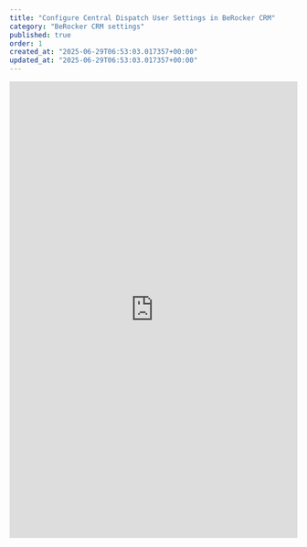 ```yaml
---
title: "Configure Central Dispatch User Settings in BeRocker CRM"
category: "BeRocker CRM settings"
published: true
order: 1
created_at: "2025-06-29T06:53:03.017357+00:00"
updated_at: "2025-06-29T06:53:03.017357+00:00"
---
```


<iframe
  src="https://scribehow.com/embed/Configure_Central_Dispatch_User_Settings_in_BeRocker_CRM__gSh8AXzkRemUXkyPjiHrbw?as=scrollable"
  width="100%"
  height="800"
  frameborder="0"
  allowfullscreen
></iframe>
